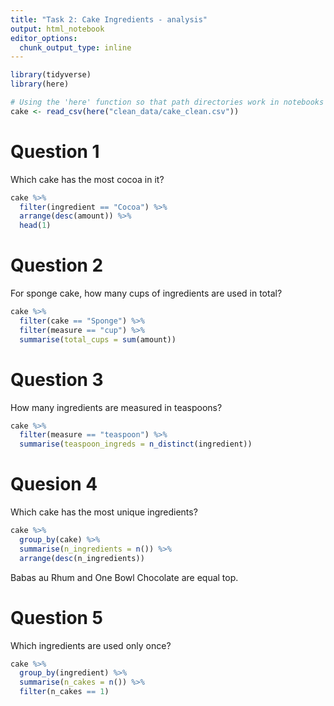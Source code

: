 ```yaml
---
title: "Task 2: Cake Ingredients - analysis"
output: html_notebook
editor_options: 
  chunk_output_type: inline
---
```



```r
library(tidyverse)
library(here) 

# Using the 'here' function so that path directories work in notebooks the same way the work in scripts
cake <- read_csv(here("clean_data/cake_clean.csv"))
```

# Question 1
Which cake has the most cocoa in it?

```r
cake %>%
  filter(ingredient == "Cocoa") %>%
  arrange(desc(amount)) %>% 
  head(1)
```

# Question 2
For sponge cake, how many cups of ingredients are used in total?

```r
cake %>%
  filter(cake == "Sponge") %>%
  filter(measure == "cup") %>%
  summarise(total_cups = sum(amount))
```


# Question 3

How many ingredients are measured in teaspoons?

```r
cake %>%
  filter(measure == "teaspoon") %>%
  summarise(teaspoon_ingreds = n_distinct(ingredient))
```


# Quesion 4
Which cake has the most unique ingredients?

```r
cake %>%
  group_by(cake) %>%
  summarise(n_ingredients = n()) %>%
  arrange(desc(n_ingredients))
```
Babas au Rhum and One Bowl Chocolate are equal top.

# Question 5

Which ingredients are used only once?

```r
cake %>%
  group_by(ingredient) %>%
  summarise(n_cakes = n()) %>% 
  filter(n_cakes == 1)
```

